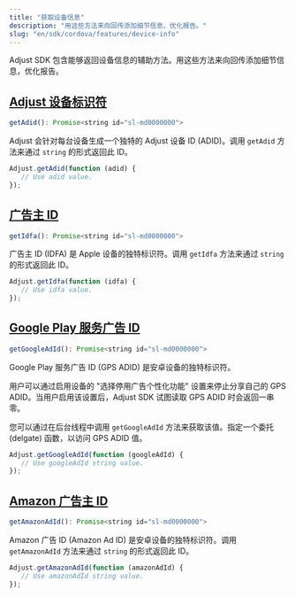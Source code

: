 ```yaml
---
title: "获取设备信息"
description: "用这些方法来向回传添加细节信息，优化报告。"
slug: "en/sdk/cordova/features/device-info"
---
```

Adjust SDK 包含能够返回设备信息的辅助方法。用这些方法来向回传添加细节信息，优化报告。

[Adjust 设备标识符](adjust-device-identifier)
----------------------------------------

<codeblock title="方法签名"> 

```js
getAdid(): Promise<string id="sl-md0000000">
```

</CodeBlock> 

Adjust 会针对每台设备生成一个独特的 Adjust 设备 ID \(ADID\)。调用 `getAdid` 方法来通过 `string` 的形式返回此 ID。

```js
Adjust.getAdid(function (adid) {
   // Use adid value.
});
```

[广告主 ID](id-for-advertisers)
----------------------------

<codeblock title="方法签名"> 

```js
getIdfa(): Promise<string id="sl-md0000000">
```

</CodeBlock> 

广告主 ID \(IDFA\) 是 Apple 设备的独特标识符。调用 `getIdfa` 方法来通过 `string` 的形式返回此 ID。

```js
Adjust.getIdfa(function (idfa) {
   // Use idfa value.
});
```

[Google Play 服务广告 ID](google-play-services-advertising-id)
----------------------------------------------------------

<codeblock title="方法签名"> 

```js
getGoogleAdId(): Promise<string id="sl-md0000000">
```

</CodeBlock> 

Google Play 服务广告 ID \(GPS ADID\) 是安卓设备的独特标识符。

用户可以通过启用设备的 "选择停用广告个性化功能" 设置来停止分享自己的 GPS ADID。当用户启用该设置后，Adjust SDK 试图读取 GPS ADID 时会返回一串零。

您可以通过在后台线程中调用 `getGoogleAdId` 方法来获取该值。指定一个委托 \(delgate\) 函数，以访问 GPS ADID 值。

```js
Adjust.getGoogleAdId(function (googleAdId) {
   // Use googleAdId string value.
});
```

[Amazon 广告主 ID](amazon-advertiser-id)
-------------------------------------

<codeblock title="方法签名"> 

```js
getAmazonAdId(): Promise<string id="sl-md0000000">
```

</CodeBlock> 

Amazon 广告 ID \(Amazon Ad ID\) 是安卓设备的独特标识符。调用 `getAmazonAdId` 方法来通过 `string` 的形式返回此 ID。

```js
Adjust.getAmazonAdId(function (amazonAdId) {
   // Use amazonAdId string value.
});
```

